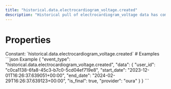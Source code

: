 ```yaml
---
title: "historical.data.electrocardiogram_voltage.created"
description: "Historical pull of electrocardiogram_voltage data has completed and you can now pull data for this resource."
---
```

# Properties
<ResponseField name="event_type" type="const string" required="true">
Constant: `historical.data.electrocardiogram_voltage.created`
</ResponseField>
<ResponseField name="data" type="HistoricalDataCreated" required="true">
<Expandable title="HistoricalDataCreated" defaultOpen="true">
<ResponseField name="user_id" type="string" required="true">
</ResponseField>
<ResponseField name="start_date" type="string" required="true">
</ResponseField>
<ResponseField name="end_date" type="string" required="true">
</ResponseField>
<ResponseField name="is_final" type="boolean" required="true">
</ResponseField>
<ResponseField name="provider" type="string" required="true">
</ResponseField>
</Expandable>
</ResponseField>
# Examples
<CodeGroup>
```json Example
{
  "event_type": "historical.data.electrocardiogram_voltage.created",
  "data": {
    "user_id": "c0ca1138-6fa8-45c3-b7c0-5cd04ef719e8",
    "start_date": "2023-12-01T16:26:37.639051+00:00",
    "end_date": "2024-02-29T16:26:37.639123+00:00",
    "is_final": true,
    "provider": "oura"
  }
}
```
</CodeGroup>
